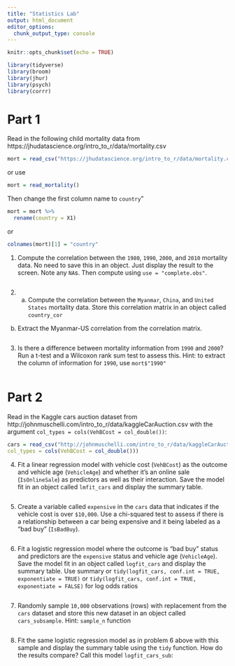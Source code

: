 ```yaml
---
title: "Statistics Lab"
output: html_document
editor_options: 
  chunk_output_type: console
---
```


```r
knitr::opts_chunk$set(echo = TRUE)
```

```r
library(tidyverse)
library(broom)
library(jhur)
library(psych)
library(corrr)
```

# Part 1

Read in the following child mortality data from https://jhudatascience.org/intro_to_r/data/mortality.csv
```r
mort = read_csv("https://jhudatascience.org/intro_to_r/data/mortality.csv")
```
or use 
```r
mort = read_mortality()
```

Then change the first column name to `country`"

```r
mort = mort %>% 
  rename(country = X1)
```

or 

```r
colnames(mort)[1] = "country"
```

1. Compute the correlation between the `1980`, `1990`, `2000`, and `2010` mortality data.
No need to save this in an object. Just display the result to the screen. Note any `NA`s.  Then compute using `use = "complete.obs"`.
```r


```


2. a. Compute the correlation between the `Myanmar`, `China`, and `United States` mortality data. Store this correlation matrix in an object called `country_cor`

b. Extract the Myanmar-US correlation from the correlation matrix.

```r

```


3. Is there a difference between mortality information from `1990` and `2000`?
Run a t-test and a Wilcoxon rank sum test to assess this.
Hint: to extract the column of information for `1990`, use `mort$"1990"`

```r

```
# Part 2

Read in the Kaggle cars auction dataset from http://johnmuschelli.com/intro_to_r/data/kaggleCarAuction.csv with the argument `col_types = cols(VehBCost = col_double())`:
```r
cars = read_csv("http://johnmuschelli.com/intro_to_r/data/kaggleCarAuction.csv",
col_types = cols(VehBCost = col_double()))
```


4. Fit a linear regression model with vehicle cost (`VehBCost`) as the outcome and 
vehicle age (`VehicleAge`) and whether it's an online sale (`IsOnlineSale`) as predictors as well as their interaction.  Save the model fit in an object called `lmfit_cars` and display the summary table.

```r

```

5. Create a variable called `expensive` in the `cars` data that indicates if the 
vehicle cost is over `$10,000`. Use a chi-squared test to assess if there is a
relationship between a car being expensive and it being labeled as a "bad buy" (`IsBadBuy`).

```r

```

6. Fit a logistic regression model where the outcome is "bad buy" status and predictors are the `expensive` status and vehicle age (`VehicleAge`).
Save the model fit in an object called `logfit_cars` and display the summary table.
Use summary or `tidy(logfit_cars, conf.int = TRUE, exponentiate = TRUE)`
or `tidy(logfit_cars, conf.int = TRUE, exponentiate = FALSE)` for log odds ratios 

```r

```

7. Randomly sample `10,000` observations (rows) with replacement from the `cars` dataset and store this new dataset in an object called `cars_subsample`.  Hint: `sample_n` function

```r

```


8. Fit the same logistic regression model as in problem 6 above 
with this sample and display the summary table using the `tidy` function. How do the results compare?  Call this model `logfit_cars_sub`:

```r

```
